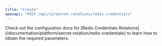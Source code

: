```yaml
---
title: "Create"
openapi: "POST /api/v2/secret-rotations/redis-credentials"
---
```


<Note>
    Check out the configuration docs for [Redis
    Credentials Rotations](/documentation/platform/secret-rotation/redis-credentials) to learn how to obtain the
    required parameters.
</Note>